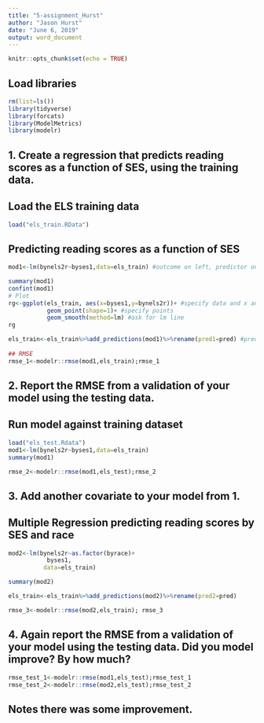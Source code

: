 ```yaml
---
title: "5-assignment_Hurst"
author: "Jason Hurst"
date: "June 6, 2019"
output: word_document
---
```


```r
knitr::opts_chunk$set(echo = TRUE)
```

## Load libraries
```r
rm(list=ls())
library(tidyverse)
library(forcats)
library(ModelMetrics)
library(modelr)
```


## 1. Create a regression that predicts reading scores as a function of SES, using the training data.

## Load the ELS training data

```r
load("els_train.RData")
```

## Predicting reading scores as a function of SES
```r

mod1<-lm(bynels2r~byses1,data=els_train) #outcome on left, predictor on right 

summary(mod1)
confint(mod1)
# Plot
rg<-ggplot(els_train, aes(x=byses1,y=bynels2r))+ #specify data and x and y
           geom_point(shape=1)+ #specify points
           geom_smooth(method=lm) #ask for lm line
rg

els_train<-els_train%>%add_predictions(mod1)%>%rename(pred1=pred) #predict using data in memory
 
## RMSE
rmse_1<-modelr::rmse(mod1,els_train);rmse_1

```

## 2. Report the RMSE from a validation of your model using the testing data.
## Run model against training dataset

```r
load("els_test.Rdata")
mod1<-lm(bynels2r~byses1,data=els_train)
summary(mod1)

rmse_2<-modelr::rmse(mod1,els_test);rmse_2
```
## 3. Add another covariate to your model from 1.
## Multiple Regression predicting reading scores by SES and race
```r
mod2<-lm(bynels2r~as.factor(byrace)+
           byses1,
          data=els_train)

summary(mod2) 

els_train<-els_train%>%add_predictions(mod2)%>%rename(pred2=pred)

rmse_3<-modelr::rmse(mod2,els_train); rmse_3

```

## 4. Again report the RMSE from a validation of your model using the testing data. Did you model improve? By how much?
```r
rmse_test_1<-modelr::rmse(mod1,els_test);rmse_test_1
rmse_test_2<-modelr::rmse(mod2,els_test);rmse_test_2
```

## Notes there was some improvement.
